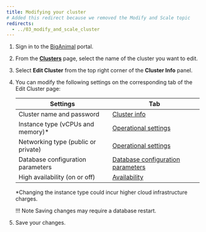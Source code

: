 ```yaml
---
title: Modifying your cluster
# Added this redirect because we removed the Modify and Scale topic
redirects:
  - ../03_modify_and_scale_cluster
---
```

1. Sign in to the [BigAnimal](https://portal.biganimal.com) portal.

1. From the [**Clusters**](https://portal.biganimal.com/clusters) page, select the name of the cluster you want to edit.

2. Select **Edit Cluster** from the top right corner of the **Cluster Info** panel.

1. You can modify the following settings on the corresponding tab of the Edit Cluster page:

   | Settings | Tab | 
   | ------- | ----------- |
   | Cluster name and password | [Cluster info](../../getting_started/03_create_cluster/#cluster-info-tab) |
   | Instance type (vCPUs and memory)* | [Operational settings](../../getting_started/03_create_cluster/#operational-settings-tab) |
   | Networking type (public or private) | [Operational settings](../../getting_started/03_create_cluster/#operational-settings-tab) |
   | Database configuration parameters | [Database configuration parameters](05_db_configuration_parameters)
   | High availability (on or off) | [Availability](../../getting_started/03_create_cluster/#availability-tab) |

   *Changing the instance type could incur higher cloud infrastructure charges.

   !!! Note
       Saving changes may require a database restart.

1. Save your changes.
